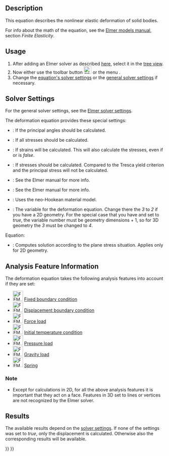 <languages/>
<translate>

<!--T:4-->
{{Docnav
|[[FEM_EquationElasticity|Elasticity equation]]
|[[FEM_EquationElectrostatic|Electrostatic equation]]
|[[FEM_Workbench|FEM]]
|IconL=FEM_EquationElasticity.svg
|IconR=FEM_EquationElectrostatic.svg
|IconC=Workbench_FEM.svg
}}

<!--T:1-->
{{GuiCommand
|Name=FEM EquationDeformation
|MenuLocation=Solve → Mechanical equations → Deformation equation
|Workbenches=[[FEM_Workbench|FEM]]
|Version=0.21
|SeeAlso=[[FEM_EquationElasticity|Elasticity equation]], [[FEM_tutorial|FEM tutorial]]
}}

==Description== <!--T:5-->

<!--T:6-->
This equation describes the nonlinear elastic deformation of solid bodies.

<!--T:7-->
For info about the math of the equation, see the [http://www.elmerfem.org/blog/documentation/ Elmer models manual], section ''Finite Elasticity''.

==Usage== <!--T:8-->

<!--T:9-->
# After adding an Elmer solver as described [[FEM_SolverElmer#Equations|here]], select it in the [[Tree_view|tree view]].
# Now either use the toolbar button [[Image:FEM_EquationDeformation.svg|24px]] or the menu {{MenuCommand|Solve → Mechanical equations → Deformation equation}}.
# Change the [[#Solver_Settings|equation's solver settings]] or the [[FEM_SolverElmer_SolverSettings|general solver settings]] if necessary.

==Solver Settings== <!--T:10-->

<!--T:11-->
For the general solver settings, see the [[FEM_SolverElmer_SolverSettings|Elmer solver settings]].

<!--T:12-->
The deformation equation provides these special settings:
* {{PropertyData|Calculate Pangle}}: If the principal angles should be calculated.
* {{PropertyData|Calculate Principal}}: If all stresses should be calculated.
* {{PropertyData|Calculate Strains}}: If strains will be calculated. This will also calculate the stresses, even if {{PropertyData|Calculate Principal}} or {{PropertyData|Calculate Stresses}} is ''false''.
* {{PropertyData|Calculate Stresses}}: If stresses should be calculated. Compared to {{PropertyData|Calculate Principal}} the Tresca yield criterion and the principal stress will not be calculated.
* {{PropertyData|Initialize State Variables}}: See the Elmer manual for more info.
* {{PropertyData|Mixed Formulation}}: See the Elmer manual for more info.
* {{PropertyData|Neo Hookean Model}}: Uses the neo-Hookean material model.
* {{PropertyData|Variable}}: The variable for the deformation equation. Change there the ''3'' to ''2'' if you have a 2D geometry. For the special case that you have {{PropertyData|Mixed Formulation}} and {{PropertyData|Neo Hookean Model}} set to ''true'', the variable number must be geometry dimensions + 1, so for 3D geometry the ''3'' must be changed to ''4''.

<!--T:13-->
Equation:
* {{PropertyData|Plane Stress}}: Computes solution according to the plane stress situation. Applies only for 2D geometry.

==Analysis Feature Information== <!--T:14-->

<!--T:15-->
The deformation equation takes the following analysis features into account if they are set:

<!--T:16-->
* [[Image:FEM_ConstraintFixed.svg|32px]] [[FEM_ConstraintFixed|Fixed boundary condition]]
* [[Image:FEM_ConstraintDisplacement.svg|32px]] [[FEM_ConstraintDisplacement|Displacement boundary condition]]
* [[Image:FEM_ConstraintForce.svg|32px]] [[FEM_ConstraintForce|Force load]]
* [[Image:FEM_ConstraintInitialTemperature.svg|32px]] [[FEM_ConstraintInitialTemperature|Initial temperature condition]]
* [[Image:FEM_ConstraintPressure.svg|32px]] [[FEM_ConstraintPressure|Pressure load]]
* [[Image:FEM_ConstraintSelfWeight.svg|32px]] [[FEM_ConstraintSelfWeight|Gravity load]]
* [[Image:FEM_ConstraintSpring.svg|32px]] [[FEM_ConstraintSpring|Spring]]

===Note=== <!--T:17-->

<!--T:18-->
* Except for calculations in 2D, for all the above analysis features it is important that they act on a face. Features in 3D set to lines or vertices are not recognized by the Elmer solver.

==Results== <!--T:19-->

<!--T:20-->
The available results depend on the [[#Solver_Settings|solver settings]]. If none of the {{PropertyData|Calculate *}} settings was set to ''true'', only the displacement is calculated. Otherwise also the corresponding results will be available.


<!--T:21-->
{{Docnav
|[[FEM_EquationElasticity|Elasticity equation]]
|[[FEM_EquationElectrostatic|Electrostatic equation]]
|[[FEM_Workbench|FEM]]
|IconL=FEM_EquationElasticity.svg
|IconR=FEM_EquationElectrostatic.svg
|IconC=Workbench_FEM.svg
}}

</translate>
{{FEM Tools navi{{#translation:}}}}
{{Userdocnavi{{#translation:}}}}